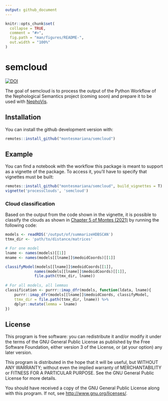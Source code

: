 ```yaml
---
output: github_document
---
```


<!-- README.md is generated from README.Rmd. Please edit that file -->

```r
knitr::opts_chunk$set(
  collapse = TRUE,
  comment = "#>",
  fig.path = "man/figures/README-",
  out.width = "100%"
)
```

# semcloud

<!-- badges: start -->
[![DOI](https://zenodo.org/badge/400257454.svg)](https://zenodo.org/badge/latestdoi/400257454)
<!-- badges: end -->

The goal of semcloud is to process the output of the Python Workflow of the
Nephological Semantics project (coming soon) and prepare it to be used with 
[NephoVis](https://qlvl.github.io/NephoVis).

## Installation

You can install the github development version with:

``` r
remotes::install_github("montesmariana/semcloud")
```

## Example

You can find a notebook with the workflow this package is meant to support as a vignette of the package. To access it,
you'll have to specify that vignettes must be built:

```r
remotes::install_github("montesmariana/semcloud", build_vignettes = T)
vignette('processClouds', 'semcloud')
```

### Cloud classification

Based on the output from the code shown in the vignette, it is possible to classify
the clouds as shown in [Chapter 5 of Montes (2021)](https://cloudspotting.montesmariana.me)
by running the following code:

```r
models <- readRDS('/output/of/summarizeHDBSCAN')
ttmx_dir <- 'path/to/distance/matrices'

# For one model
lname <- names(models)[[1]]
mname <- names(models[[lname]]$medoidCoords)[[1]]

classifyModel(models[[lname]]$medoidCoords[[1]],
             names(models[[lname]]$medoidCoords)[[1]],
             file.path(ttmx_dir, lname))
             
# For all models, all lemmas
classification <- purrr::imap_dfr(models, function(ldata, lname){
    purrr::imap_dfr(models[[lname]]$medoidCoords, classifyModel,
    ttmx_dir = file.path(ttmx_dir, lname)) %>% 
    dplyr::mutate(lemma = lname)
})
```

## License

This program is free software: you can redistribute it and/or modify it under the terms of the GNU General Public License as published by the Free Software Foundation, either version 3 of the License, or (at your option) any later version.

This program is distributed in the hope that it will be useful,
but WITHOUT ANY WARRANTY; without even the implied warranty of
MERCHANTABILITY or FITNESS FOR A PARTICULAR PURPOSE.  See the
GNU General Public License for more details.

You should have received a copy of the GNU General Public License along with this program.  If not, see <http://www.gnu.org/licenses/>.

